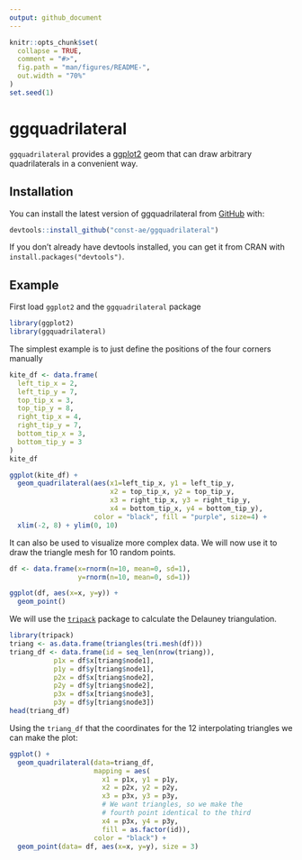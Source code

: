 ```yaml
---
output: github_document
---
```


<!-- README.md is generated from README.Rmd. Please edit that file -->

```r
knitr::opts_chunk$set(
  collapse = TRUE,
  comment = "#>",
  fig.path = "man/figures/README-",
  out.width = "70%"
)
set.seed(1)
```
# ggquadrilateral

<!-- badges: start -->
<!-- badges: end -->

`ggquadrilateral` provides a [ggplot2](https://ggplot2.tidyverse.org/index.html) geom that can draw
arbitrary quadrilaterals in a convenient way.

## Installation

You can install the latest version of ggquadrilateral from [GitHub](https://github.com/const-ae/ggquadrilateral) with:

```r
devtools::install_github("const-ae/ggquadrilateral")
```

If you don't already have devtools installed, you can get it from CRAN with `install.packages("devtools")`.

## Example

First load `ggplot2` and the `ggquadrilateral` package

```r
library(ggplot2)
library(ggquadrilateral)
```

The simplest example is to just define the positions of the four corners manually

```r
kite_df <- data.frame(
  left_tip_x = 2,
  left_tip_y = 7,
  top_tip_x = 3,
  top_tip_y = 8,
  right_tip_x = 4,
  right_tip_y = 7,
  bottom_tip_x = 3,
  bottom_tip_y = 3
)
kite_df
```

```r
ggplot(kite_df) +
  geom_quadrilateral(aes(x1=left_tip_x, y1 = left_tip_y,
                         x2 = top_tip_x, y2 = top_tip_y,
                         x3 = right_tip_x, y3 = right_tip_y,
                         x4 = bottom_tip_x, y4 = bottom_tip_y),
                     color = "black", fill = "purple", size=4) +
  xlim(-2, 8) + ylim(0, 10)
```


It can also be used to visualize more complex data.
We will now use it to draw the triangle mesh for
10 random points.

```r
df <- data.frame(x=rnorm(n=10, mean=0, sd=1),
                 y=rnorm(n=10, mean=0, sd=1))

ggplot(df, aes(x=x, y=y)) +
  geom_point()

```


We will use the [`tripack`](https://cran.r-project.org/web/packages/tripack/index.html) package
to calculate the Delauney triangulation.

```r
library(tripack)
triang <- as.data.frame(triangles(tri.mesh(df)))
triang_df <- data.frame(id = seq_len(nrow(triang)),
           p1x = df$x[triang$node1],
           p1y = df$y[triang$node1],
           p2x = df$x[triang$node2],
           p2y = df$y[triang$node2],
           p3x = df$x[triang$node3],
           p3y = df$y[triang$node3])
head(triang_df)
```

Using the `triang_df` that the coordinates for the 12 interpolating triangles we can make the plot:

```r
ggplot() +
  geom_quadrilateral(data=triang_df, 
                     mapping = aes(
                       x1 = p1x, y1 = p1y,
                       x2 = p2x, y2 = p2y,
                       x3 = p3x, y3 = p3y,
                       # We want triangles, so we make the
                       # fourth point identical to the third
                       x4 = p3x, y4 = p3y,
                       fill = as.factor(id)),
                     color = "black") +
  geom_point(data= df, aes(x=x, y=y), size = 3) 
```



